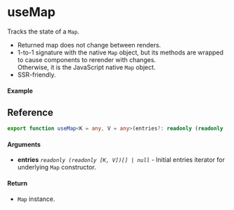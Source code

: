 
<Meta title="State/useMap" component={Example} />

# useMap

Tracks the state of a `Map`.

- Returned map does not change between renders.
- 1-to-1 signature with the native `Map` object, but its methods are wrapped to cause
  components to rerender with changes.  
  Otherwise, it is the JavaScript native `Map` object.
- SSR-friendly.

#### Example

<Canvas>
  <Story story={Example} inline />
</Canvas>

## Reference

```ts
export function useMap<K = any, V = any>(entries?: readonly (readonly [K, V])[] | null): Map<K, V>;
```

#### Arguments

- **entries** _`readonly (readonly [K, V])[] | null`_ - Initial entries iterator for underlying
  `Map` constructor.

#### Return

- `Map` instance.
